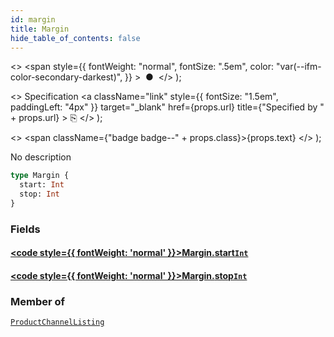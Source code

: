 ```yaml
---
id: margin
title: Margin
hide_table_of_contents: false
---
```


  <>
    <span
      style={{
        fontWeight: "normal",
        fontSize: ".5em",
        color: "var(--ifm-color-secondary-darkest)",
      }}
    >
      &nbsp;●&nbsp;
    </span>
  </>
);

  <>
    Specification
    <a
      className="link"
      style={{ fontSize: "1.5em", paddingLeft: "4px" }}
      target="\_blank"
      href={props.url}
      title={"Specified by " + props.url}
    >
      ⎘
    </a>
  </>
);

  <>
    <span className={"badge badge--" + props.class}>{props.text}</span>
  </>
);

No description

```graphql
type Margin {
  start: Int
  stop: Int
}
```

### Fields

#### [<code style={{ fontWeight: 'normal' }}>Margin.<b>start</b></code>](#)<Bullet />[`Int`](../../../api-reference/miscellaneous/scalars/int) <Badge class="secondary" text="scalar"/>

>

#### [<code style={{ fontWeight: 'normal' }}>Margin.<b>stop</b></code>](#)<Bullet />[`Int`](../../../api-reference/miscellaneous/scalars/int) <Badge class="secondary" text="scalar"/>

>

### Member of

[`ProductChannelListing`](../../../api-reference/products/objects/product-channel-listing) <Badge class="secondary" text="object"/>
